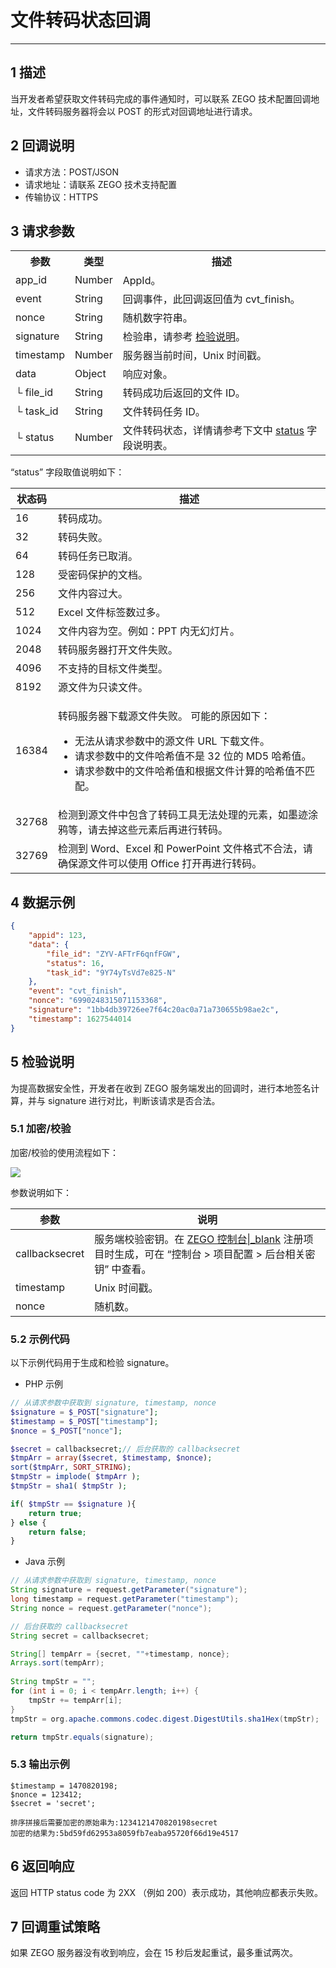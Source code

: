 # 文件转码状态回调

- - -

## 1 描述

当开发者希望获取文件转码完成的事件通知时，可以联系 ZEGO 技术配置回调地址，文件转码服务器将会以 POST 的形式对回调地址进行请求。

## 2 回调说明

- 请求方法：POST/JSON
- 请求地址：请联系 ZEGO 技术支持配置
- 传输协议：HTTPS

## 3 请求参数

<table>
  
  <tbody><tr>
    <th>参数</th>
    <th>类型</th>
    <th>描述</th>
  </tr>
  <tr>
    <td>app_id</td>
    <td>Number</td>
    <td>AppId。</td>
  </tr>
  <tr>
    <td>event</td>
    <td>String</td>
    <td>回调事件，此回调返回值为 cvt_finish。</td>
  </tr>
  <tr>
    <td>nonce</td>
    <td>String</td>
    <td>随机数字符串。</td>
  </tr>
  <tr>
    <td>signature</td>
    <td>String</td>
    <td>检验串，请参考 <a href="#5">检验说明</a>。</td>
  </tr>
  <tr>
    <td>timestamp</td>
    <td>Number</td>
    <td>服务器当前时间，Unix 时间戳。</td>
  </tr>
  <tr>
    <td>data</td>
    <td>Object</td>
    <td>响应对象。</td>
  </tr>
  <tr>
    <td>└ file_id</td>
    <td>String</td>
    <td>转码成功后返回的文件 ID。</td>
  </tr>
  <tr>
    <td>└ task_id</td>
    <td>String</td>
    <td>文件转码任务 ID。</td>
  </tr>
  </tr>
  <tr>
    <td>└ status</td>
    <td>Number</td>
    <td>文件转码状态，详情请参考下文中 <a href="#status">status</a> 字段说明表。</td>
</tbody></table>

<p id="status">“status” 字段取值说明如下：</p>

|状态码|描述|
|-----|----|
|16|转码成功。|
|32|转码失败。|
|64|转码任务已取消。|
|128|受密码保护的文档。|
|256|文件内容过大。|
|512|Excel 文件标签数过多。|
|1024|文件内容为空。例如：PPT 内无幻灯片。|
|2048|转码服务器打开文件失败。|
|4096|不支持的目标文件类型。|
|8192|源文件为只读文件。|
|16384|<p>转码服务器下载源文件失败。 可能的原因如下：</p><ul><li>无法从请求参数中的源文件 URL 下载文件。</li><li>请求参数中的文件哈希值不是 32 位的 MD5 哈希值。</li><li>请求参数中的文件哈希值和根据文件计算的哈希值不匹配。</li></ul> |
|32768|检测到源文件中包含了转码工具无法处理的元素，如墨迹涂鸦等，请去掉这些元素后再进行转码。|
|32769|检测到 Word、Excel 和 PowerPoint 文件格式不合法，请确保源文件可以使用 Office 打开再进行转码。|

## 4 数据示例

```json
{
    "appid": 123,
    "data": {
        "file_id": "ZYV-AFTrF6qnfFGW",
        "status": 16,
        "task_id": "9Y74yTsVd7e825-N"
    },
    "event": "cvt_finish",
    "nonce": "6990248315071153368",
    "signature": "1bb4db39726ee7f64c20ac0a71a730655b98ae2c",
    "timestamp": 1627544014
}
```

## 5 检验说明

为提高数据安全性，开发者在收到 ZEGO 服务端发出的回调时，进行本地签名计算，并与 signature 进行对比，判断该请求是否合法。

### 5.1 加密/校验

加密/校验的使用流程如下：

![](/Pics/server/Callback/encryptVerifyProcess.png)

参数说明如下：

| 参数 | 说明  |
|---- | ------ | 
| callbacksecret  | 服务端校验密钥。在 [ZEGO 控制台\|_blank](https://console.zego.im/) 注册项目时生成，可在 “控制台 > 项目配置 > 后台相关密钥” 中查看。 | 
| timestamp| Unix 时间戳。|
| nonce | 随机数。|


### 5.2 示例代码

以下示例代码用于生成和检验 signature。


- PHP 示例

```PHP
// 从请求参数中获取到 signature, timestamp, nonce
$signature = $_POST["signature"];
$timestamp = $_POST["timestamp"];
$nonce = $_POST["nonce"];

$secret = callbacksecret;// 后台获取的 callbacksecret
$tmpArr = array($secret, $timestamp, $nonce);
sort($tmpArr, SORT_STRING);
$tmpStr = implode( $tmpArr );
$tmpStr = sha1( $tmpStr );

if( $tmpStr == $signature ){
    return true;
} else {
    return false;
}
```

- Java 示例

```java
// 从请求参数中获取到 signature, timestamp, nonce
String signature = request.getParameter("signature");
long timestamp = request.getParameter("timestamp");
String nonce = request.getParameter("nonce");

// 后台获取的 callbacksecret
String secret = callbacksecret;

String[] tempArr = {secret, ""+timestamp, nonce};
Arrays.sort(tempArr);
        
String tmpStr = "";
for (int i = 0; i < tempArr.length; i++) {
    tmpStr += tempArr[i];
}
tmpStr = org.apache.commons.codec.digest.DigestUtils.sha1Hex(tmpStr);

return tmpStr.equals(signature);
```


### 5.3 输出示例

```
$timestamp = 1470820198;
$nonce = 123412;
$secret = 'secret';

排序拼接后需要加密的原始串为:1234121470820198secret
加密的结果为:5bd59fd62953a8059fb7eaba95720f66d19e4517
```


## 6 返回响应

返回 HTTP status code 为 2XX （例如 200）表示成功，其他响应都表示失败。


## 7 回调重试策略

如果 ZEGO 服务器没有收到响应，会在 15 秒后发起重试，最多重试两次。
